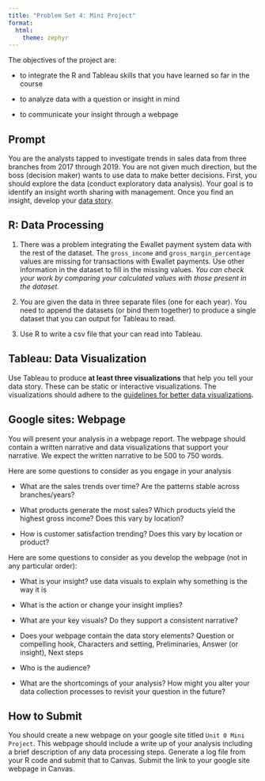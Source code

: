 ```yaml
---
title: "Problem Set 4: Mini Project"
format: 
  html:
    theme: zephyr
---
```


The objectives of the project are:

- to integrate the R and Tableau skills that you have learned so far in the course 

- to analyze data with a question or insight in mind

- to communicate your insight through a webpage

## Prompt

You are the analysts tapped to investigate trends in sales data from three branches from 2017 through 2019.  You are not given much direction, but the boss (decision maker) wants to use data to make better decisions.  First, you should explore the data (conduct exploratory data analysis).  Your goal is to identify an insight worth sharing with management.  Once you find an insight, develop your [data story](https://csu-arec-330.github.io/materials/unit_00/week_04/lecture_00_week_04.html#/story-overview).  


## R: Data Processing

1. There was a problem integrating the Ewallet payment system data with the rest of the dataset.  The `gross_income` and `gross_margin_percentage` values are missing for transactions with Ewallet payments.  Use other information in the dataset to fill in the missing values.  *You can check your work by comparing your calculated values with those present in the dataset.*

2. You are given the data in three separate files (one for each year). You need to append the datasets (or bind them together) to produce a single dataset that you can output for Tableau to read.

3. Use R to write a csv file that your can read into Tableau.



## Tableau: Data Visualization

Use Tableau to produce **at least three visualizations** that help you tell your data story.  These can be static or interactive visualizations.  The visualizations should adhere to the [guidelines for better data visualizations](../week_03/lecture_00_week_03.html#/guidelines-for-a-better-data-vis).



## Google sites: Webpage

You will present your analysis in a webpage report. The webpage should contain a written narrative and data visualizations that support your narrative. We expect the written narrative to be 500 to 750 words.  



Here are some questions to consider as you engage in your analysis  

- What are the sales trends over time? Are the patterns stable across branches/years?

- What products generate the most sales?  Which products yield the highest gross income? Does this vary by location?

- How is customer satisfaction trending?  Does this vary by location or product?

Here are some questions to consider as you develop the webpage (not in any particular order):

- What is your insight?  use data visuals to explain why something is the way it is

- What is the action or change your insight implies? 
<!-- increase sales, identify underperforming regions -->

- What are your key visuals?  Do they support a consistent narrative?

- Does your webpage contain the data story elements? Question or compelling hook, Characters and setting, 
Preliminaries, Answer (or insight), Next steps

- Who is the audience? 
<!-- management team -->

- What are the shortcomings of your analysis?  How might you alter your data collection processes to revisit your question in the future?



## How to Submit

You should create a new webpage on your google site titled `Unit 0 Mini Project`. This webpage should include a write up of your analysis including a brief description of any data processing steps. Generate a log file from your R code and submit that to Canvas. Submit the link to your google site webpage in Canvas.